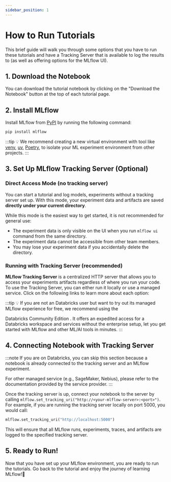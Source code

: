 ```yaml
---
sidebar_position: 1
---
```


# How to Run Tutorials

This brief guide will walk you through some options that you have to run these tutorials and have a Tracking Server that is available to log the results to (as well 
as offering options for the MLflow UI).

## 1. Download the Notebook

You can download the tutorial notebook by clicking on the "Download the Notebook" button at the top of each tutorial page.

## 2. Install MLflow

Install MLflow from [PyPI](https://pypi.org/project/mlflow/) by running the following command:

```bash
pip install mlflow
```

:::tip
💡 We recommend creating a new virtual environment with tool like [venv](https://docs.python.org/3/library/venv.html), [uv](https://docs.astral.sh/uv/pip/environments/), [Poetry](https://python-poetry.org/docs/managing-environments/), to isolate your ML experiment environment from other projects.
:::

## 3. Set Up MLflow Tracking Server (Optional)

### Direct Access Mode (no tracking server)

You can start a tutorial and log models, experiments without a tracking server set up. With this mode, your experiment data and artifacts are saved **directly under your current directory**.

While this mode is the easiest way to get started, it is not recommended for general use:

* The experiment data is only visible on the UI when you run `mlflow ui` command from the same directory.
* The experiment data cannot be accessible from other team members.
* You may lose your experiment data if you accidentally delete the directory.


### Running with Tracking Server (recommended)

**MLflow Tracking Server** is a centralized HTTP server that allows you to access your experiments artifacts regardless of where you run your code. To use the Tracking Server, you can either run it locally or use a managed service. Click on the following links to learn more about each option:

<Platform />


:::tip
💡 If you are not an Databricks user but want to try out its managed MLflow experience for free, we recommend using the 
<Link to="/community-edition.html" target="_blank">Databricks Community Edition </Link>. It offers an expedited access for a Databricks workspace and services without the enterprise setup, let you get started with MLflow and other ML/AI tools in minutes.
:::

## 4. Connecting Notebook with Tracking Server

:::note
If you are on Databricks, you can skip this section because a notebook is already connected to the tracking server and an MLflow experiment.

For other managed service (e.g., SageMaker, Nebius), please refer to the documentation provided by the service provider.
:::

Once the tracking server is up, connect your notebook to the server by calling `mlflow.set_tracking_uri("http://<your-mlflow-server>:<port>")`. For example, if you are running the tracking server locally on port 5000, you would call:

```python
mlflow.set_tracking_uri("http://localhost:5000")
```

This will ensure that all MLflow runs, experiments, traces, and artifacts are logged to the specified tracking server.

## 5. Ready to Run!

Now that you have set up your MLflow environment, you are ready to run the tutorials. Go back to the tutorial and enjoy the journey of learning MLflow!🚢